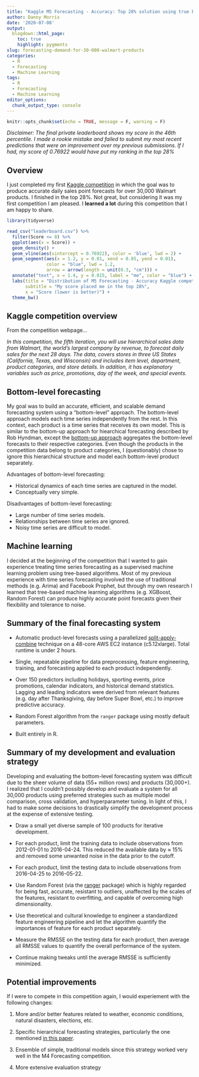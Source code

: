 ```yaml
---
title: "Kaggle M5 Forecasting - Accuracy: Top 28% solution using true bottom-level forecasting with Random Forests" 
author: Danny Morris
date: '2020-07-08'
output: 
  blogdown::html_page:
    toc: true
    highlight: pygments
slug: forecasting-demand-for-30-000-walmart-products
categories:
  - R
  - Forecasting
  - Machine Learning
tags:
  - R
  - Forecasting
  - Machine Learning
editor_options: 
  chunk_output_type: console
---
```


```r
knitr::opts_chunk$set(echo = TRUE, message = F, warning = F)
```

*Disclaimer: The final private leaderboard shows my score in the 46th percentile. I made a rookie mistake and failed to submit my most recent predictions that were an improvement over my previous submissions. If I had, my score of 0.76922 would have put my ranking in the top 28%*

## Overview

I just completed my first [Kaggle competition](https://www.kaggle.com/c/m5-forecasting-accuracy) in which the goal was to produce accurate daily sales point forecasts for over 30,000 Walmart products. I finished in the top 28%. Not great, but considering it was my first competition I am pleased. I **learned a lot** during this competition that I am happy to share.

```r
library(tidyverse)

read_csv("leaderboard.csv") %>%
  filter(Score <= 8) %>%
  ggplot(aes(x = Score)) +
  geom_density() +
  geom_vline(aes(xintercept = 0.76922), color = 'blue', lwd = 2) +
  geom_segment(aes(x = 1.2, y = 0.01, xend = 0.85, yend = 0.01),
               color = "blue", lwd = 1.2,
               arrow = arrow(length = unit(0.3, "cm"))) +
  annotate("text", x = 1.4, y = 0.015, label = "me", color = "blue") +
  labs(title = "Distribution of M5 Forecasting - Accuracy Kaggle competition scores",
       subtitle = "My score placed me in the top 28%",
       x = "Score (lower is better)") +
  theme_bw()
```

## Kaggle competition overview

From the competition webpage...

*In this competition, the fifth iteration, you will use hierarchical sales data from Walmart, the world’s largest company by revenue, to forecast daily sales for the next 28 days. The data, covers stores in three US States (California, Texas, and Wisconsin) and includes item level, department, product categories, and store details. In addition, it has explanatory variables such as price, promotions, day of the week, and special events.*

## Bottom-level forecasting

My goal was to build an accurate, efficient, and scalable demand forecasting system using a "bottom-level" approach. The bottom-level approach models each time series independently from the rest. In this context, each product is a time series that receives its own model. This is similar to the bottom-up approach for hiearchical forecasting described by Rob Hyndman, except the [bottom-up approach](https://otexts.com/fpp2/bottom-up.html) aggregates the bottom-level forecasts to their respective categories. Even though the products in the competition data belong to product categories, I (questionably) chose to ignore this hierarchical structure and model each bottom-level product separately.

Advantages of bottom-level forecasting:

 - Historical dynamics of each time series are captured in the model.
 - Conceptually very simple.
 
Disadvantages of bottom-level forecasting:

  - Large number of time series models.
  - Relationships between time series are ignored.
  - Noisy time series are difficult to model.
  
## Machine learning

I decided at the beginning of the competition that I wanted to gain experience treating time series forecasting as a supervised machine learning problem using tree-based algorithms. Most of my previous experience with time series forecasting involved the use of traditional methods (e.g. Arima) and Facebook Prophet, but through my own research I learned that tree-based machine learning algorithms (e.g. XGBoost, Random Forest) can produce highly accurate point forecasts given their flexibility and tolerance to noise.

## Summary of the final forecasting system

- Automatic product-level forecasts using a parallelized [split-apply-combine](https://www.jstatsoft.org/article/view/v040i01/v40i01.pdf) technique on a 48-core AWS EC2 instance (c5.12xlarge). Total runtime is under 2 hours.

- Single, repeatable pipeline for data preprocessing, feature engineering, training, and forecasting applied to each product independently.

- Over 150 predictors including holidays, sporting events, price promotions, calendar indicators, and historical demand statistics. Lagging and leading indicators were derived from relevant features (e.g. day after Thanksgiving, day before Super Bowl, etc.) to improve predictive accuracy. 

- Random Forest algorithm from the `ranger` package using mostly default parameters.

- Built entirely in R.

## Summary of my development and evaluation strategy

Developing and evaluating the bottom-level forecasting system was difficult due to the sheer volume of data (55+ million rows) and products (30,000+). I realized that I couldn't possibly develop and evaluate a system for all 30,000 products using preferred strategies such as multiple model comparison, cross validation, and hyperparameter tuning. In light of this, I had to make some decisions to drastically simplify the development process at the expense of extensive testing.

- Draw a small yet diverse sample of 100 products for iterative development.

- For each product, limit the training data to include observations from 2012-01-01 to 2016-04-24. This reduced the available data by $\approx$ 15% and removed some unwanted noise in the data prior to the cutoff.

- For each product, limit the testing data to include observations from 2016-04-25 to 2016-05-22.

- Use Random Forest (via the [ranger](https://arxiv.org/pdf/1508.04409.pdf) package) which is highly regarded for being fast, accurate, resistant to outliers, unaffected by the scales of the features, resistant to overfitting, and capable of overcoming high dimensionality.

- Use theoretical and cultural knowledge to engineer a standardized feature engineering pipeline and let the algorithm quantify the importances of feature for each product separately.

- Measure the RMSSE on the testing data for each product, then average all RMSSE values to quantify the overall performance of the system.

- Continue making tweaks until the average RMSSE is sufficiently minimized.

## Potential improvements

If I were to compete in this competition again, I would experiement with the following changes:

1. More and/or better features related to weather, economic conditions, natural disasters, elections, etc.

2. Specific hierarchical forecasting strategies, particularly the one mentioned [in this paper](https://arxiv.org/abs/1912.00370).

3. Ensemble of simple, traditional models since this strategy worked very well in the M4 Forecasting competition.

4. More extensive evaluation strategy





